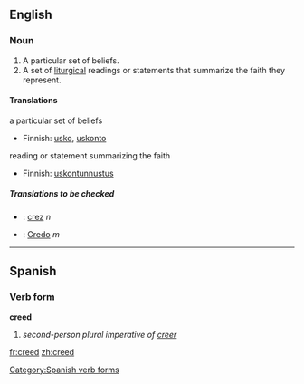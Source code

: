 ==English==

===Noun===
#A particular set of beliefs.
#A set of [[liturgical]] readings or statements that summarize the faith they represent.
====Translations====
;a particular set of beliefs
{{top}}
*Finnish: [[usko]], [[uskonto]]
{{mid}}
{{bottom}}

;reading or statement summarizing the faith
{{top}}
*Finnish: [[uskontunnustus]]
{{mid}}
{{bottom}}

=====Translations to be checked=====
{{checktrans}}
*{{ttbc|Romanian}}: [[crez]] ''n''
*{{ttbc|Italian}}: [[Credo]] ''m''

----

==Spanish==
===Verb form===
'''creed'''

# ''second-person plural imperative of [[creer]]''
[[Category:Spanish verb forms]]

[[fr:creed]]
[[zh:creed]]